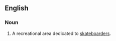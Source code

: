 ==English==
{{wikipedia}}
===Noun===
{{en-noun}}

# A recreational area dedicated to [[skateboarder]]s.